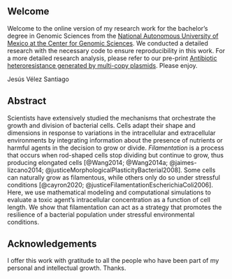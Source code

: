::: {.content-visible when-format="html"}
## Welcome {.unnumbered}

Welcome to the online version of my research work for the bachelor's
degree in Genomic Sciences from the [National Autonomous University of
Mexico at the Center for Genomic Sciences](https://www.ccg.unam.mx/). We
conducted a detailed research with the necessary code to ensure
reproducibility in this work. For a more detailed research analysis,
please refer to our pre-print [Antibiotic heteroresistance generated by
multi-copy
plasmids](https://www.biorxiv.org/content/10.1101/2022.08.24.505173v1).
Please enjoy.

Jesús Vélez Santiago
:::

## Abstract {.unnumbered}

Scientists have extensively studied the mechanisms that orchestrate the
growth and division of bacterial cells. Cells adapt their shape and
dimensions in response to variations in the intracellular and
extracellular environments by integrating information about the presence
of nutrients or harmful agents in the decision to grow or
divide. *Filamentation* is a process that occurs when rod-shaped cells
stop dividing but continue to grow, thus producing elongated cells
[@Wang2014; @Wang2014a; @jaimes-lizcano2014;
@justiceMorphologicalPlasticityBacterial2008]. Some cells can naturally
grow as filamentous, while others only do so under stressful conditions
[@cayron2020; @justiceFilamentationEscherichiaColi2006]. Here, we use
mathematical modeling and computational simulations to evaluate a toxic
agent's intracellular concentration as a function of cell length. We
show that filamentation can act as a strategy that promotes the
resilience of a bacterial population under stressful environmental
conditions.

## Acknowledgements {.unnumbered}

I offer this work with gratitude to all the people who have been part of
my personal and intellectual growth. Thanks.
